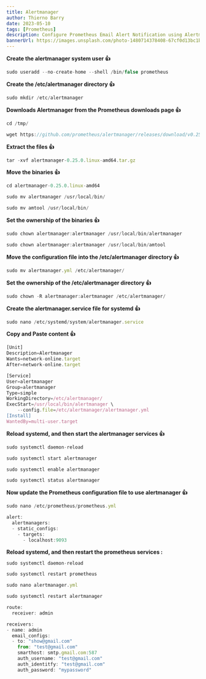 ```yaml
---
title: Alertmanager
author: Thierno Barry
date: 2023-05-10
tags: [Prometheus]
description: Configure Prometheus Email Alert Notification using Alertmanager
bannerUrl: https://images.unsplash.com/photo-1480714378408-67cf0d13bc1b
---
```


**Create the alertmanager system user 👍**

```jsx
sudo useradd --no-create-home --shell /bin/false prometheus
```

**Create the /etc/alertmanager directory 👍**

```jsx
sudo mkdir /etc/alertmanager
```

**Downloads Alertmanager from the Prometheus downloads page 👍**

```jsx
cd /tmp/

wget https://github.com/prometheus/alertmanager/releases/download/v0.25.0/alertmanager-0.25.0.linux-amd64.tar.gz
```

**Extract the files 👍**

```jsx
tar -xvf alertmanager-0.25.0.linux-amd64.tar.gz
```

**Move the binaries 👍**

```jsx
cd alertmanager-0.25.0.linux-amd64

sudo mv alertmanager /usr/local/bin/

sudo mv amtool /usr/local/bin/
```

**Set the ownership of the binaries 👍**

```jsx
sudo chown alertmanager:alertmanager /usr/local/bin/alertmanager

sudo chown alertmanager:alertmanager /usr/local/bin/amtool
```

**Move the configuration file into the /etc/alertmanager directory 👍**

```jsx
sudo mv alertmanager.yml /etc/alertmanager/
```

**Set the ownership of the /etc/alertmanager directory 👍**

```jsx
sudo chown -R alertmanager:alertmanager /etc/alertmanager/
```

**Create the alertmanager.service file for systemd 👍**

```jsx
sudo nano /etc/systemd/system/alertmanager.service
```

**Copy and Paste content 👍**

```jsx
[Unit]
Description=Alertmanager
Wants=network-online.target
After=network-online.target

[Service]
User=alertmanager
Group=alertmanager
Type=simple
WorkingDirectory=/etc/alertmanager/
ExecStart=/usr/local/bin/alertmanager \
    --config.file=/etc/alertmanager/alertmanager.yml
[Install]
WantedBy=multi-user.target
```

**Reload systemd, and then start the alertmanager services 👍**

```jsx
sudo systemctl daemon-reload

sudo systemctl start alertmanager

sudo systemctl enable alertmanager

sudo systemctl status alertmanager
```

**Now update the Prometheus configuration file to use alertmanager 👍**

```jsx
sudo nano /etc/prometheus/prometheus.yml
```

```jsx
alert:
  alertmanagers:
  - static_configs:
    - targets:
      - localhost:9093
```

**Reload systemd, and then restart the prometheus services :**

```jsx
sudo systemctl daemon-reload

sudo systemctl restart prometheus
```

```jsx
sudo nano alertmanager.yml

sudo systemctl restart alertmanager
```

```jsx
route:
  receiver: admin

receivers:
- name: admin
  email_configs:
  - to: "show@gmail.com"
    from: "test@gmail.com"
    smarthost: smtp.gmail.com:587
    auth_username: "test@gmail.com"
    auth_identitfy: "test@gmail.com"
    auth_password: "mypassword"
```
